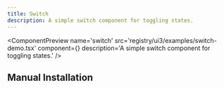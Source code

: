 ```yaml
---
title: Switch
description: A simple switch component for toggling states.
---
```



<ComponentPreview
  name='switch'
  src='registry/ui3/examples/switch-demo.tsx'
  component={<SwitchDemo />}
  description='A simple switch component for toggling states.'
/>

## Manual Installation

<ComponentSource
  src='registry/ui3/ui/switch.tsx'
  title='Switch'
  language='tsx'
/>
